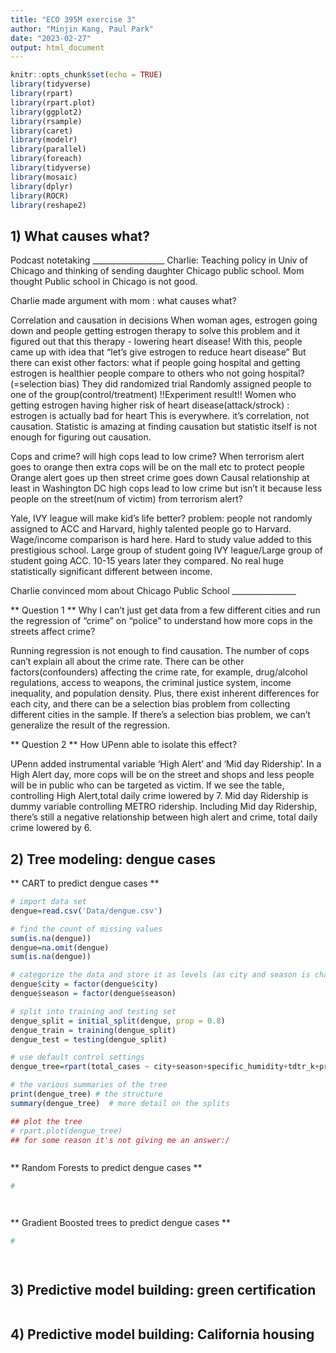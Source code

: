 ```yaml
---
title: "ECO 395M exercise 3"
author: "Minjin Kang, Paul Park"
date: "2023-02-27"
output: html_document
---
```


```r
knitr::opts_chunk$set(echo = TRUE)
library(tidyverse)
library(rpart)
library(rpart.plot)
library(ggplot2)
library(rsample)  
library(caret)
library(modelr)
library(parallel)
library(foreach)
library(tidyverse)
library(mosaic)
library(dplyr)
library(ROCR)
library(reshape2)

```

## 1) What causes what?

Podcast notetaking
__________________
Charlie: Teaching policy in Univ of Chicago and thinking of sending daughter Chicago public school. Mom thought Public school in Chicago is not good. 

Charlie made argument with mom : what causes what?

Correlation and causation in decisions 
When woman ages, estrogen going down and people getting estrogen therapy to solve this problem and it figured out that this therapy - lowering heart disease!
With this, people came up with idea that "let's give estrogen to reduce heart disease"
But there can exist other factors: what if people going hospital and getting estrogen is healthier people compare to others who not going hospital? (=selection bias)
They did randomized trial
Randomly assigned people to one of the group(control/treatment)
!!Experiment result!! Women who getting estrogen having higher risk of heart disease(attack/strock) : estrogen is actually bad for heart
This is everywhere. it's correlation, not causation.
Statistic is amazing at finding causation but statistic itself is not enough for figuring out causation. 

Cops and crime? will high cops lead to low crime?
When terrorism alert goes to orange then extra cops will be on the mall etc to protect people
Orange alert goes up then street crime goes down
Causal relationship at least in Washington DC high cops lead to low crime
but isn't it because less people on the street(num of victim) from terrorism alert?

Yale, IVY league will make kid's life better?
problem: people not randomly assigned to ACC and Harvard, highly talented people go to Harvard. Wage/income comparison is hard here. Hard to study value added to this prestigious school. Large group of student going IVY league/Large group of student going ACC. 10-15 years later they compared. No real huge statistically significant different between income. 

Charlie convinced mom about Chicago Public School
________________

** Question 1 ** Why I can't just get data from a few different cities and run the regression of "crime" on "police" to understand how more cops in the streets affect crime?

Running regression is not enough to find causation. The number of cops can't explain all about the crime rate. There can be other factors(confounders) affecting the crime rate, for example, drug/alcohol regulations, access to weapons, the criminal justice system, income inequality, and population density. Plus, there exist inherent differences for each city, and there can be a selection bias problem from collecting different cities in the sample. If there's a selection bias problem, we can't generalize the result of the regression. 


** Question 2 ** How UPenn able to isolate this effect?

UPenn added instrumental variable 'High Alert' and 'Mid day Ridership'. In a High Alert day, more cops will be on the street and shops and less people will be in public who can be targeted as victim. If we see the table, controlling High Alert,total daily crime lowered by 7. Mid day Ridership is dummy variable controlling METRO ridership. Including Mid day Ridership, there's still a negative relationship between high alert and crime, total daily crime lowered by 6. 


## 2) Tree modeling: dengue cases

** CART to predict dengue cases **

```r
# import data set
dengue=read.csv('Data/dengue.csv')

# find the count of missing values
sum(is.na(dengue))
dengue=na.omit(dengue)
sum(is.na(dengue))

# categorize the data and store it as levels (as city and season is character)
dengue$city = factor(dengue$city)
dengue$season = factor(dengue$season)

# split into training and testing set
dengue_split = initial_split(dengue, prop = 0.8)
dengue_train = training(dengue_split)
dengue_test = testing(dengue_split)

# use default control settings
dengue_tree=rpart(total_cases ~ city+season+specific_humidity+tdtr_k+precipitation_amt, data=dengue_train, control=rpart.control(cp=0.00002,minsplit=30))

# the various summaries of the tree
print(dengue_tree) # the structure
summary(dengue_tree)  # more detail on the splits

## plot the tree 
# rpart.plot(dengue_tree)
## for some reason it's not giving me an answer:/



```

** Random Forests to predict dengue cases **

```r


#




```

** Gradient Boosted trees to predict dengue cases **

```r


#




```


## 3) Predictive model building: green certification


```r






```


## 4) Predictive model building: California housing 


```r






```